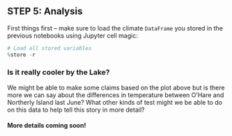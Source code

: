 ## STEP 5: Analysis

::: {.content-visible when-format="ipynb"}
First things first -- make sure to load the climate `DataFrame` you stored in the previous notebooks using Jupyter cell magic:

```python
# Load all stored variables
%store -r
```
:::

### Is it really cooler by the Lake?
We might be able to make some claims based on the plot above but is there more we can say about the differences in temperature between O'Hare and Northerly Island last June? What other kinds of test might we be able to do on this data to help tell this story in more detail?

#### More details coming soon!